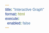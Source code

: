 ```yaml
---
title: "Interactive Graph"
format: html
execute:
  enabled: false
---
```


<style>
  * {
    font-family: sans-serif;
  }
</style> 

<div id="map"></div>

<script src="https://cdn.jsdelivr.net/npm/d3@7"></script>
<script src="scripts/myscript.js"></script>
